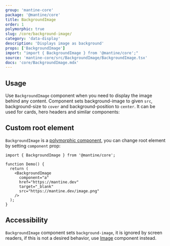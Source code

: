 ```yaml
---
group: 'mantine-core'
package: '@mantine/core'
title: BackgroundImage
order: 1
polymorphic: true
slug: /core/background-image/
category: 'data-display'
description: 'Displays image as background'
props: ['BackgroundImage']
import: "import { BackgroundImage } from '@mantine/core';"
source: 'mantine-core/src/BackgroundImage/BackgroundImage.tsx'
docs: 'core/BackgroundImage.mdx'
---
```



## Usage

Use `BackgroundImage` component when you need to display the image behind any content.
Component sets background-image to given `src`, background-size to `cover` and background-position to `center`.
It can be used for cards, hero headers and similar components:

<Demo data={BackgroundImageDemos.usage} />

## Custom root element

`BackgroundImage` is a [polymorphic component](/guides/polymorphic/), you can change root element by setting `component` prop:

```tsx
import { BackgroundImage } from '@mantine/core';

function Demo() {
  return (
    <BackgroundImage
      component="a"
      href="https://mantine.dev"
      target="_blank"
      src="https://mantine.dev/image.png"
    />
  );
}
```

## Accessibility

`BackgroundImage` component sets `background-image`, it is ignored by screen readers,
if this is not a desired behavior, use [Image](/core/image/) component instead.
